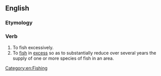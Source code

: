 ==English==
{{wikipedia|overfishing}}

===Etymology===
{{prefix|over|fish|lang=en}}

===Verb===
{{en-verb|es}}

# To fish excessively.
# To [[fish]] in [[excess]] so as to substantially reduce over several years the supply of one or more species of fish in an area.

[[Category:en:Fishing]]